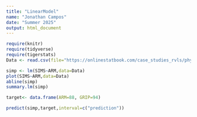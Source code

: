 ```yaml
---
title: "LinearModel"
name: "Jonathan Campos"
date: "Summer 2025"
output: html_document
---
```


```r
require(knitr)
require(tidyverse)
require(tigerstats)
Data <- read.csv(file="https://onlinestatbook.com/case_studies_rvls/physical_strength/data.txt",sep="",header=TRUE) 
```

```r
simp <- lm(SIMS~ARM,data=Data)
plot(SIMS~ARM,data=Data)
abline(simp)
summary.lm(simp)
```


```r
target<- data.frame(ARM=88, GRIP=94)
```

```r
predict(simp,target,interval=c("prediction"))
```














